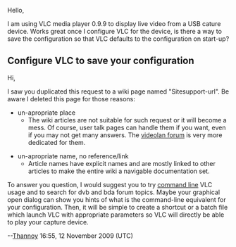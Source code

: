 Hello,

I am using VLC media player 0.9.9 to display live video from a USB cature device.  Works great once I configure VLC for the device, is there a way to save the configuration so that VLC defaults to the configuration on start-up?

== Configure VLC to save your configuration ==

Hi,

I saw you duplicated this request to a wiki page named "Sitesupport-url". Be aware I deleted this page for those reasons:
* un-apropriate place
** The wiki articles are not suitable for such request or it will become a mess. Of course, user talk pages can handle them if you want, even if you may not get many answers. The [http://forum.videolan.org videolan forum] is very more dedicated for them.

* un-apropriate name, no reference/link
** Article names have explicit names and are mostly linked to other articles to make the entire wiki a navigable documentation set.



To answer you question, I would suggest you to try [[command line]] VLC usage and to search for dvb and bda forum topics. Maybe your graphical open dialog can show you hints of what is the command-line equivalent for your configuration. Then, it will be simple to create a shortcut or a batch file which launch VLC with appropriate parameters so VLC will directly be able to play your capture device.

--[[User:Thannoy|Thannoy]] 16:55, 12 November 2009 (UTC)